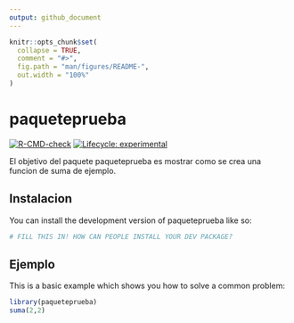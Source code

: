 ```yaml
---
output: github_document
---
```


<!-- README.md is generated from README.Rmd. Please edit that file -->

```r
knitr::opts_chunk$set(
  collapse = TRUE,
  comment = "#>",
  fig.path = "man/figures/README-",
  out.width = "100%"
)
```

# paqueteprueba

<!-- badges: start -->
[![R-CMD-check](https://github.com/Facurubiolo/paqueteprueba/actions/workflows/R-CMD-check.yaml/badge.svg)](https://github.com/Facurubiolo/paqueteprueba/actions/workflows/R-CMD-check.yaml)
[![Lifecycle: experimental](https://img.shields.io/badge/lifecycle-experimental-orange.svg)](https://lifecycle.r-lib.org/articles/stages.html#experimental)
<!-- badges: end -->

El objetivo del paquete paqueteprueba es mostrar como se crea una funcion de suma de ejemplo.

## Instalacion

You can install the development version of paqueteprueba like so:

``` r
# FILL THIS IN! HOW CAN PEOPLE INSTALL YOUR DEV PACKAGE?
```

## Ejemplo

This is a basic example which shows you how to solve a common problem:

```r
library(paqueteprueba)
suma(2,2)
```



